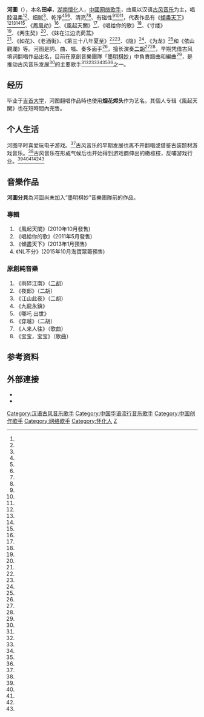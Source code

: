 '''河圖'''（{{bd|1984年|10月31日|||catIdx=T田}}），本名'''田卓'''，[[湖南|湖南]][[懷化|懷化]]人，[[中國|中國]][[网络歌手|网络歌手]]，曲風以汉语[[古风音乐|古风音乐]]为主，唱腔温柔<ref name="乐视网盘点"/><ref name="古风摇滚1"/>、细腻<ref name="古风摇滚1"/>、乾淨<ref name="乐视网盘点"/><ref name="古风摇滚1"/><ref name="古风摇滚2"/>、清亮<ref name="元气封神OP"/><ref name="feat洛天依"/>、有磁性<ref name="古风摇滚1"/><ref name="古风摇滚2"/><ref name="石家庄传媒网"/>，代表作品有《[[傾盡天下|傾盡天下]]》<ref name="乐视网盘点"/><ref name="古风摇滚1"/><ref name="元气封神OP"/><ref name="36Kr"/>、《鳳凰劫》<ref name="乐视网盘点"/>、《風起天闌》<ref name="古风摇滚1"/>、《唱给你的歌》<ref name="古风摇滚1"/>、《寸缕》<ref name="古风摇滚1"/>、《两生契》<ref name="古风摇滚1"/>、《妹在江边洗茼蒿》<ref name="古风摇滚1"/>、《如花》、《老酒街》、《第三十八年夏至》<ref name="乐视网盘点"/><ref name="元气封神OP"/>、《隐》<ref name="乐视网盘点"/>、《为龙》<ref name="元气封神OP"/>和《依山觀瀾》等。河图是詞、曲、唱、奏多面手<ref name="石家庄传媒网"/>，擅长演奏[[二胡|二胡]]<ref name="古风摇滚1"/><ref name="石家庄传媒网"/>，早期凭借古风填词翻唱作品出名，目前在原創音樂團隊「[[墨明棋妙|墨明棋妙]]」中負責譜曲和編曲<ref name="石家庄传媒网"/>，是推动古风音乐发展<ref name="乐视网盘点"/>的主要歌手<ref name="乐视网盘点"/><ref name="古风摇滚2"/><ref name="元气封神OP"/><ref name="feat洛天依"/><ref name="石家庄传媒网"/><ref name="鸟巢演唱"/>之一。

== 经历 ==
毕业于[[吉首大学|吉首大学]]，河图翻唱作品時也使用'''烟花烬头'''作为艺名。其個人专辑《風起天闌》也在短時間內完售。

== 个人生活 ==
河图平时喜爱玩电子游戏。<ref name="古风摇滚1"/>古风音乐的早期发展也离不开翻唱或借鉴古装题材游戏音乐。<ref name="乐视网盘点"/>古风音乐在形成气候后也开始得到游戏商伸出的橄榄枝，反哺游戏行业。<ref name="古风摇滚1"/><ref name="古风摇滚2"/><ref name="元气封神OP"/><ref name="石家庄传媒网"/><ref name="36Kr"/>

==音樂作品==
'''河圖分貝'''為河圖尚未加入“墨明棋妙”音樂團隊前的作品。
===專輯===
#《風起天闌》(2010年10月發售)
#《唱給你的歌》(2011年5月發售)
#《傾盡天下》(2013年1月預售)
#《NL不分》(2015年10月淘寶眾籌預售)
===原創純音樂===
#《雨碎江南》（[[二胡|二胡]]）
#《夜郎》（二胡）
#《江山此夜》（二胡）
#《九龍永鎮》 
#《哪吒 出世》
#《穿越》（二胡）
#《人来人往》（歌曲）
#《宝宝，宝宝》（歌曲）

== 参考资料 ==
{{reflist|refs=
<ref name="乐视网盘点">{{cite web |url=http://www.lesports.com/news/1509073618197.html |title=盘点古风圈中的五大神级人物 一曲《倾尽天下》奠定河图地位 |author= |publisher=游久网游 |language=zh-cn |date=2017年10月27日 |access-date=2018年1月3日 |archive-date=2020年2月19日 |archive-url=https://web.archive.org/web/20200219181332/http://www.lesports.com/news/1509073618197.html |dead-url=no }}</ref>

<ref name="元气封神OP">{{cite news |url=http://www.gamedog.cn/news/20171011/2232886.html |title=古风圈大神携手元气封神 倾力打造国风主题歌 |author="Ghlac" |publisher=游戏狗 |language=zh-cn |date=2017年10月11日 |access-date=2017年1月3日 |archive-date=2018年1月4日 |archive-url=https://web.archive.org/web/20180104013708/http://www.gamedog.cn/news/20171011/2232886.html |dead-url=no }}</ref>

<ref name="36Kr">{{cite web |url=http://36kr.com/p/5086508.html |title=嘻哈爆发之后，下一个会是古风吗？ |author=陶天然 |others="vision" (网站编辑) |publisher=36Kr.com |language=zh-cn |date=2017年8月4日 |access-date=2017年1月3日 |archive-date=2018年5月31日 |archive-url=https://web.archive.org/web/20180531132406/http://36kr.com/p/5086508.html |dead-url=no }}</ref>

<ref name="鸟巢演唱">{{cite news |url=http://ent.sina.com.cn/y/yneidi/2016-09-18/doc-ifxvyqvy6638931.shtml |title=国风主题演唱会登陆鸟巢 古风爱好者齐聚 |author= |publisher=[[新浪|新浪]]娱乐 |language=zh-cn |date=2016年9月18日 |access-date=2018年1月3日 |archive-date=2018年1月4日 |archive-url=https://web.archive.org/web/20180104013803/http://ent.sina.com.cn/y/yneidi/2016-09-18/doc-ifxvyqvy6638931.shtml |dead-url=no }}</ref>

<ref name="石家庄传媒网">{{cite web |url=http://www.sjzcmw.com/news/yingshi/23206-5.html |title=古风歌手有哪些：2017年古风歌手人气排行榜 |author=李智 (编辑) |publisher=石家庄传媒网 |page=5 |language=zh-cn |date=2017年5月3日 |access-date=2018年1月3日 }}{{Dead link|date=2019年11月 |bot=InternetArchiveBot |fix-attempted=yes }}</ref>

<ref name="古风摇滚1">{{cite news |url=http://www.dzwww.com/yule/nd/201508/t20150819_12930039.htm |title=醉逍遥主题曲放出 河图突破自我打造古风摇滚 |author= |others=隋乔 (初审编辑和责任编辑) |publisher=[[中华网科技|中华网]]娱乐, 大众网 (转载网站) |language=zh-cn |date=2015年8月19日 |access-date=2018年1月3日 |archive-date=2018年1月4日 |archive-url=https://web.archive.org/web/20180104013716/http://www.dzwww.com/yule/nd/201508/t20150819_12930039.htm |dead-url=no }}</ref>

<ref name="古风摇滚2">{{cite news |url=http://ent.ifeng.com/a/20150828/42483140_0.shtml |title=两大古风乐手倾力加盟 《醉逍遥》 任音乐制作 |author= |publisher=[[北京青年网|北青网]], [[凤凰网|凤凰]]娱乐 |language=zh-cn |date=2015年8月28日 |access-date=2018年1月3日 |archive-date=2016年8月16日 |archive-url=https://web.archive.org/web/20160816144751/http://ent.ifeng.com/a/20150828/42483140_0.shtml |dead-url=no }}</ref>

<ref name="feat洛天依">{{cite news |url=http://news.17173.com/content/2015-12-22/20151222100615555.shtml |title=河图洛天依跨界合唱 新倩女幽魂新女刀主题曲 |author= |publisher=17173.com |language=zh-cn |date=2015年12月22日 |access-date=2018年1月3日 |archive-date=2018年1月4日 |archive-url=https://web.archive.org/web/20180104013643/http://news.17173.com/content/2015-12-22/20151222100615555.shtml |dead-url=no }}</ref>

}}

== 外部連接 ==
* {{weibo|1750157883}}
* {{cite web |url=http://www.mymmqm.com/index.aspx |title=墨明棋妙原創音樂團隊 |language=zh-tw, zh-cn |date= |access-date=2018-01-03 |archive-date=2018-02-02 |archive-url=https://web.archive.org/web/20180202123836/http://www.mymmqm.com/index.aspx |dead-url=no }}

{{DEFAULTSORT:Hetu}}
[[Category:汉语古风音乐歌手|Category:汉语古风音乐歌手]]
[[Category:中国华语流行音乐歌手|Category:中国华语流行音乐歌手]]
[[Category:中国创作歌手|Category:中国创作歌手]]
[[Category:网络歌手|Category:网络歌手]]
[[Category:怀化人|Category:怀化人]]
[[Category:田姓|Z]]